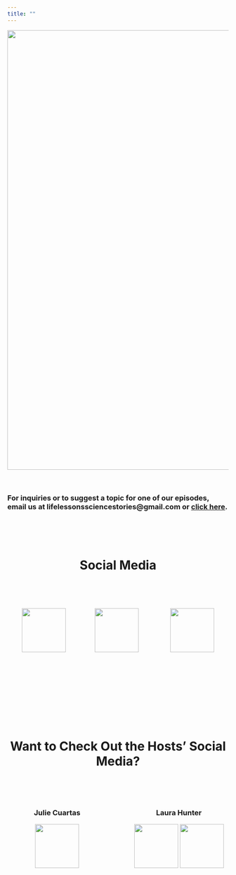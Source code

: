 ```yaml
---
title: ""
---
```


<img src="print_banner.png" width="1000">

\

### For inquiries or to suggest a topic for one of our episodes, email us at lifelessonssciencestories@gmail.com or [click here](mailto:<lifelessonssciencestories@gmail.com>).

\
\
\

<h1 align="center" id="heading">Social Media</h1>

\
\

<style>
.col1{
  float: left;
  width: 33%;
  text-align: center;
}
.col2{
  float: left;
  width: 33%;
  text-align: center;
}

.col3{
  float: right;
  width: 33%;
  text-align: center;
}
</style>

<div class="col1">
<img src="twitter_logo.png" width="100">
</div>

<div class="col2">
<img src="instagram_logo.png" width="100">
</div>

<div class="col3">
<img src="facebook_logo.png" width="100">
</div>

\
\
\
\
\
\
\
\
\
\
\
\
\
\
\
\

<h1 align="center" id="heading">Want to Check Out the Hosts' Social Media?</h1>

\
\

<style>
.column-left{
  float: left;
  width: 45%;
  text-align: center;
}
.column-center{
  float: left;
  width: 10%;
  text-align: left;
}

.column-right{
  float: right;
  width: 45%;
  text-align: center;
}
</style>


<div class="column-left">
<h3 align="center" id="heading">Julie Cuartas</h3>
<img src="instagram_logo.png" width="100">

</div>

<div class="column-center">

</div>

<div class="column-right">


<h3 align="center" id="heading">Laura Hunter</h3>
<img src="instagram_logo.png" width="100">
<img src="twitter_logo.png" width="100">
</div>

